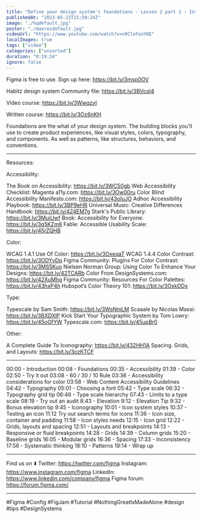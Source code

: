 ```yaml
---
title: "Define your design system's foundations - Lesson 2 part 2 : Introduction to design systems"
publishedAt: "2023-05-22T15:50:24Z"
image: "./hqdefault.jpg"
poster: "./maxresdefault.jpg"
videoUrl: "https://www.youtube.com/watch?v=o9CloFonY0E"
localImages: true
tags: ["video"]
categories: ["unsorted"]
duration: "0:19:34"
ignore: false
---
```

Figma is free to use. Sign up here: https://bit.ly/3msp0OV

Habitz design system Community file: https://bit.ly/3BVcql4

Video course: https://bit.ly/3WwqzyI

Written course: https://bit.ly/3Oz6nKH

Foundations are the what of your design system. The building blocks you'll use to create product experiences, like visual styles, colors, typography, and components. As well as patterns, like structures, behaviors, and conventions.

____________________________________________________

Resources:

Accessibility:

The Book on Accessibility: https://bit.ly/3WC50gb
Web Accessibility Checklist: Magenta a11y.com: https://bit.ly/3Ow00ru
Color Blind Accessibility Manifesto.com: https://bit.ly/43oIuJO
Adhoc Accessibility Playbook: https://bit.ly/3BP9eHR
Universal Music: Creative Differences Handbook: https://bit.ly/424EM7g
Stark's Public Library: https://bit.ly/3MuiUwf
Book: Accessibility for Everyone: https://bit.ly/3q5KZm6
Fable: Accessible Usability Scale: https://bit.ly/45rZQHB

Color:

WCAG 1.4.1 Use Of Color: https://bit.ly/3OxeqaT
WCAG 1.4.4 Color Contrast: https://bit.ly/3ODYyDp
Figma Community: Plugins For Color Contrast: https://bit.ly/3MS5Kuo
Nielsen Norman Group: Using Color To Enhance Your Designs: https://bit.ly/42TCARb
Color From DesignSystems.com: https://bit.ly/42XuMhg
Figma Community: Resources For Color Palettes: https://bit.ly/43hxP4h
Hubspot’s Color Theory 101: https://bit.ly/3OxkDDx

Type:

Typescale by Sam Smith: https://bit.ly/3WsNmLM
Scaaale by Nicolas Massi: https://bit.ly/3BXDXlP
Kick Start Your Typographic System by Tom Lowry: https://bit.ly/45oGfYW
Typescale.com: https://bit.ly/45upBr0

Other: 

A Complete Guide To Iconography: https://bit.ly/432HH1A
Spacing. Grids, and Layouts:  https://bit.ly/3ozKTCF

____________________________________________________

00:00 - Introduction
00:08 - Foundations
00:35 - Accessibility
01:39 - Color
02:50 - Try it out
03:08 - 60 / 30 / 10 Rule
03:36 - Accessibility considerations for color
03:58 - Web Content Accessibility Guidelines
04:42 - Typography
05:01 - Choosing a font
05:42 - Type scale
06:32 - Typography grid tip
06:46 - Type scale hierarchy
07:43 - Limits to a type scale
08:19 - Try out an audit
8:43 - Elevation
9:12 - Elevation Tip
9:32 - Bonus elevation tip
9:45 - Iconography
10:01 - Icon system styles
10:37 - Testing an icon
11:12 Try out search terms for icons
11:36 - Icon size, container and padding
11:58 - Icon styles needs
12:15 - Icon grid
12:22 - Grids, layouts and spacing
12:51 - Layouts and breakpoints
14:13 - Responsive or fluid breakpoints
14:28 - Grids
14:39 - Column grids
15:20 - Baseline grids
16:05 - Modular grids
16:36 - Spacing
17:33 - Inconsistency  
17:56 - Systematic thinking
18:10 - Patterns
19:14 - Wrap up

____________________________________________________

Find us on ⬇️
Twitter: https://twitter.com/figma
Instagram: https://www.instagram.com/figma
LinkedIn: https://www.linkedin.com/company/figma
Figma forum: https://forum.figma.com/

____________________________________________________


#Figma #Config #FigJam #Tutorial #NothingGreatIsMadeAlone #design #tips #DesignSystems
